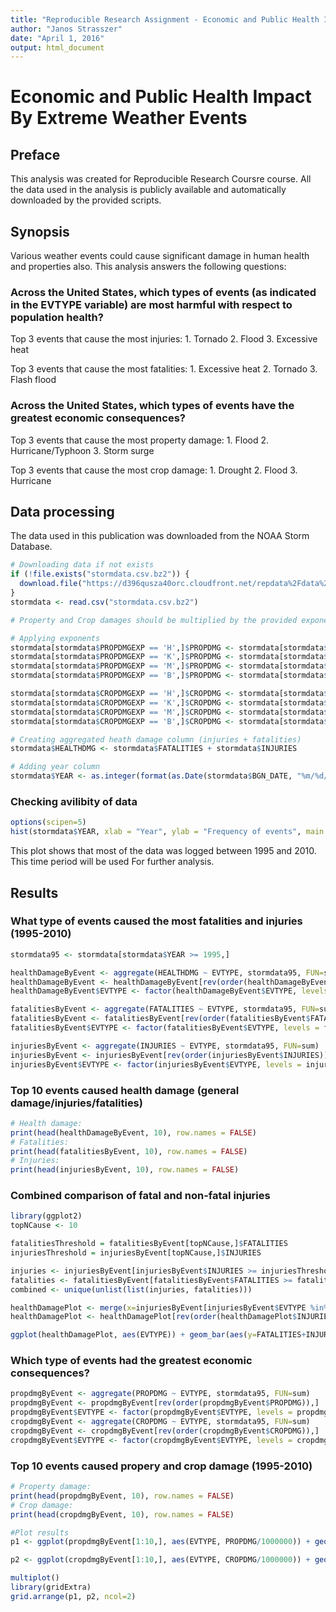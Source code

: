 ```yaml
---
title: "Reproducible Research Assignment - Economic and Public Health Impact By Extreme Weather Events"
author: "Janos Strasszer"
date: "April 1, 2016"
output: html_document
---
```


# Economic and Public Health Impact By Extreme Weather Events

## Preface
This analysis was created for Reproducible Research Coursre course. All the data used in the analysis is publicly available and automatically downloaded by the provided scripts.

## Synopsis
Various weather events could cause significant damage in human health and properties also.
This analysis answers the following questions:

### Across the United States, which types of events (as indicated in the EVTYPE variable) are most harmful with respect to population health?

Top 3 events that cause the most injuries:
1. Tornado
2. Flood
3. Excessive heat

Top 3 events that cause the most fatalities:
1. Excessive heat
2. Tornado
3. Flash flood

### Across the United States, which types of events have the greatest economic consequences?

Top 3 events that cause the most property damage:
1. Flood
2. Hurricane/Typhoon
3. Storm surge

Top 3 events that cause the most crop damage:
1. Drought
2. Flood
3. Hurricane


## Data processing

The data used in this publication was downloaded from the NOAA Storm Database.

```r
# Downloading data if not exists
if (!file.exists("stormdata.csv.bz2")) {
  download.file("https://d396qusza40orc.cloudfront.net/repdata%2Fdata%2FStormData.csv.bz2", "stormdata.csv.bz2")
}
stormdata <- read.csv("stormdata.csv.bz2")

# Property and Crop damages should be multiplied by the provided exponenents. (E.g. 2.5k = 2.5 * 1000 = 2500)

# Applying exponents
stormdata[stormdata$PROPDMGEXP == 'H',]$PROPDMG <- stormdata[stormdata$PROPDMGEXP == 'H',]$PROPDMG * 10^2
stormdata[stormdata$PROPDMGEXP == 'K',]$PROPDMG <- stormdata[stormdata$PROPDMGEXP == 'K',]$PROPDMG * 10^3
stormdata[stormdata$PROPDMGEXP == 'M',]$PROPDMG <- stormdata[stormdata$PROPDMGEXP == 'M',]$PROPDMG * 10^6
stormdata[stormdata$PROPDMGEXP == 'B',]$PROPDMG <- stormdata[stormdata$PROPDMGEXP == 'B',]$PROPDMG * 10^9

stormdata[stormdata$CROPDMGEXP == 'H',]$CROPDMG <- stormdata[stormdata$CROPDMGEXP == 'H',]$CROPDMG * 10^2
stormdata[stormdata$CROPDMGEXP == 'K',]$CROPDMG <- stormdata[stormdata$CROPDMGEXP == 'K',]$CROPDMG * 10^3
stormdata[stormdata$CROPDMGEXP == 'M',]$CROPDMG <- stormdata[stormdata$CROPDMGEXP == 'M',]$CROPDMG * 10^6
stormdata[stormdata$CROPDMGEXP == 'B',]$CROPDMG <- stormdata[stormdata$CROPDMGEXP == 'B',]$CROPDMG * 10^9

# Creating aggregated heath damage column (injuries + fatalities)
stormdata$HEALTHDMG <- stormdata$FATALITIES + stormdata$INJURIES

# Adding year column
stormdata$YEAR <- as.integer(format(as.Date(stormdata$BGN_DATE, "%m/%d/%Y"), "%Y"))
```

### Checking avilibity of data

```r
options(scipen=5)
hist(stormdata$YEAR, xlab = "Year", ylab = "Frequency of events", main = "Distribution of logged events between 1950 and 2010", breaks=24, col = "lightblue")
```

This plot shows that most of the data was logged between 1995 and 2010. This time period will be used For further analysis.


## Results

### What type of events caused the most fatalities and injuries (1995-2010)
```r
stormdata95 <- stormdata[stormdata$YEAR >= 1995,]

healthDamageByEvent <- aggregate(HEALTHDMG ~ EVTYPE, stormdata95, FUN=sum)
healthDamageByEvent <- healthDamageByEvent[rev(order(healthDamageByEvent$HEALTHDMG)),]
healthDamageByEvent$EVTYPE <- factor(healthDamageByEvent$EVTYPE, levels = healthDamageByEvent$EVTYPE)

fatalitiesByEvent <- aggregate(FATALITIES ~ EVTYPE, stormdata95, FUN=sum)
fatalitiesByEvent <- fatalitiesByEvent[rev(order(fatalitiesByEvent$FATALITIES)),]
fatalitiesByEvent$EVTYPE <- factor(fatalitiesByEvent$EVTYPE, levels = fatalitiesByEvent$EVTYPE)

injuriesByEvent <- aggregate(INJURIES ~ EVTYPE, stormdata95, FUN=sum)
injuriesByEvent <- injuriesByEvent[rev(order(injuriesByEvent$INJURIES)),]
injuriesByEvent$EVTYPE <- factor(injuriesByEvent$EVTYPE, levels = injuriesByEvent$EVTYPE)
```

### Top 10 events caused health damage (general damage/injuries/fatalities)
```r
# Health damage:
print(head(healthDamageByEvent, 10), row.names = FALSE)
# Fatalities:
print(head(fatalitiesByEvent, 10), row.names = FALSE)
# Injuries:
print(head(injuriesByEvent, 10), row.names = FALSE)
```

### Combined comparison of fatal and non-fatal injuries
```r
library(ggplot2)
topNCause <- 10

fatalitiesThreshold = fatalitiesByEvent[topNCause,]$FATALITIES
injuriesThreshold = injuriesByEvent[topNCause,]$INJURIES

injuries <- injuriesByEvent[injuriesByEvent$INJURIES >= injuriesThreshold,]$EVTYPE
fatalities <- fatalitiesByEvent[fatalitiesByEvent$FATALITIES >= fatalitiesThreshold,]$EVTYPE
combined <- unique(unlist(list(injuries, fatalities)))

healthDamagePlot <- merge(x=injuriesByEvent[injuriesByEvent$EVTYPE %in% combined,], y=fatalitiesByEvent[fatalitiesByEvent$EVTYPE %in% combined,], by="EVTYPE")
healthDamagePlot <- healthDamagePlot[rev(order(healthDamagePlot$INJURIES)),]

ggplot(healthDamagePlot, aes(EVTYPE)) + geom_bar(aes(y=FATALITIES+INJURIES), stat="identity", fill = "darkorange") + geom_bar(aes(y=FATALITIES), stat="identity", fill = "darkred") + theme(axis.text.x = element_text(angle = 90, hjust = 1)) + xlab("Event Type") + ylab("Fatalities + Injuries") + ggtitle("Fatalities and injuries caused by Weather events (1995-2010)")

```

### Which type of events had the greatest economic consequences?
```r
propdmgByEvent <- aggregate(PROPDMG ~ EVTYPE, stormdata95, FUN=sum)
propdmgByEvent <- propdmgByEvent[rev(order(propdmgByEvent$PROPDMG)),]
propdmgByEvent$EVTYPE <- factor(propdmgByEvent$EVTYPE, levels = propdmgByEvent$EVTYPE)
cropdmgByEvent <- aggregate(CROPDMG ~ EVTYPE, stormdata95, FUN=sum)
cropdmgByEvent <- cropdmgByEvent[rev(order(cropdmgByEvent$CROPDMG)),]
cropdmgByEvent$EVTYPE <- factor(cropdmgByEvent$EVTYPE, levels = cropdmgByEvent$EVTYPE)
```

### Top 10 events caused propery and crop damage (1995-2010)
```r
# Property damage:
print(head(propdmgByEvent, 10), row.names = FALSE)
# Crop damage:
print(head(cropdmgByEvent, 10), row.names = FALSE)

#Plot results
p1 <- ggplot(propdmgByEvent[1:10,], aes(EVTYPE, PROPDMG/1000000)) + geom_bar(stat="identity", fill = "darkorange") + theme(axis.text.x = element_text(angle = 90, hjust = 1)) + xlab("Event Type") + ylab("Property damage [million $]") + ggtitle("Property damage by Weather events [million $] (1995-2010)")

p2 <- ggplot(cropdmgByEvent[1:10,], aes(EVTYPE, CROPDMG/1000000)) + geom_bar(stat="identity", fill = "darkgreen") + theme(axis.text.x = element_text(angle = 90, hjust = 1)) + xlab("Event Type") + ylab("Crop damage [million $]") + ggtitle("Crop damage by Weather events [million $] (1995-2010)")

multiplot()
library(gridExtra)
grid.arrange(p1, p2, ncol=2)
```

